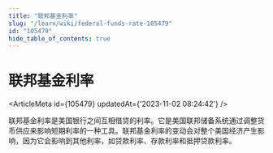 ```yaml
---
title: "联邦基金利率"
slug: "/learn/wiki/federal-funds-rate-105479"
id: "105479"
hide_table_of_contents: true
---
```



# 联邦基金利率

<ArticleMeta id={105479} updatedAt={'2023-11-02 08:24:42'} />
<div className='border-solid border-b border-t-0 my-4 border-[var(--ifm-color-gray-300)]' />

联邦基金利率是美国银行之间互相借贷的利率。它是美国联邦储备系统通过调整货币供应来影响短期利率的一种工具。联邦基金利率的变动会对整个美国经济产生影响，因为它会影响到其他利率，如贷款利率、存款利率和抵押贷款利率。
